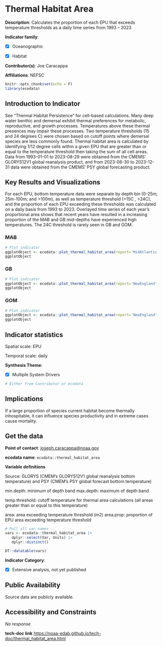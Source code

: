 # Thermal Habitat Area

**Description**: Calculates the proportion of each EPU that exceeds temperature thresholds as a daily time series from 1993 – 2023

**Indicator family**: 

- [X] Oceanographic
- [X] Habitat


**Contributor(s)**: Joe Caracappa

**Affiliations**: NEFSC

```{r echo=FALSE}
knitr::opts_chunk$set(echo = F)
library(ecodata)
```
## Introduction to Indicator
See "Thermal Habitat Persistence" for cell-based calculations. Many deep water benthic and demersal exhibit thermal preferences for metabolic, reproductive, and growth processes. Temperatures above these thermal presences may impair these processes. Two temperature thresholds (15 and 24 degrees C) were chosen based on cutoff points where demersal species are less commonly found. Thermal habitat area is calculated by identifying 1/12 degree cells within a given EPU that are greater than or equal to the temperature threshold then taking the sum of all cell areas. Data from 1993-01-01 to 2023-08-29 were obtained from the CMEMS' GLORYS12V1 global reanalysis product, and from 2023-08-30 to 2023-12-31 data were obtained from the CMEMS' PSY global forecasting product.

## Key Results and Visualizations
For each EPU, bottom temperature data were separate by depth bin (0-25m; 25m-100m; and >100m), as well as temperature threshold (>15C , >24C), and the proportion of each EPU exceeding these thresholds was calculated on a daily basis from 1993 to 2023. Overlayed time series of each year's proportional area shows that recent years have resulted in a increasing proportion of the MAB and GB mid-depths have experienced high temperatures. The 24C threshold is rarely seen in GB and GOM.

### MAB

```{r plot_thermal_habitat_areaMAB}
# Plot indicator
ggplotObject <- ecodata::plot_thermal_habitat_area(report='MidAtlantic')
ggplotObject
```

### GB

```{r plot_thermal_habitat_areaNEGB}
# Plot indicator
ggplotObject <- ecodata::plot_thermal_habitat_area(report='NewEngland',EPU='GB')
ggplotObject
```

### GOM

```{r plot_thermal_habitat_areaNEGOM}
# Plot indicator
ggplotObject <- ecodata::plot_thermal_habitat_area(report='NewEngland',EPU='GOM')
ggplotObject
```


## Indicator statistics 
Spatial scale: EPU

Temporal scale: daily

**Synthesis Theme**:

- [X] Multiple System Drivers


```{r autostats_thermal_habitat_area}
# Either from Contributor or ecodata
```

## Implications
If a large proportion of species current habitat become thermally inhospitable, it can influence species productivity and in extreme cases cause mortality.

## Get the data

**Point of contact**: [joseph.caracappa@noaa.gov](mailto:joseph.caracappa@noaa.gov){.email}

**ecodata name**: `ecodata::thermal_habitat_area`

**Variable definitions**

Source: GLORYS (CMEM’s GLORYS12V1 global reanalysis bottom temperature) and PSY (CMEM’s PSY global forecast bottom temperature) 
min.depth: minimum of depth band max.depth: maximum of depth band 
temp.threshold: cutoff temperature for thermal area calculations (all areas greater than or equal to this temperature) 
area: area exceeding temperature threshold (m2) area.prop: proportion of EPU area exceeding temperature threshold

```{r vars_thermal_habitat_area}
# Pull all var names
vars <- ecodata::thermal_habitat_area |>
   dplyr::select(Var, Units) |>
   dplyr::distinct()

DT::datatable(vars)
```
**Indicator Category**:

- [X] Extensive analysis, not yet published


## Public Availability

Source data are publicly available.

## Accessibility and Constraints

_No response_

**tech-doc link**
<https://noaa-edab.github.io/tech-doc/thermal_habitat_area.html>

